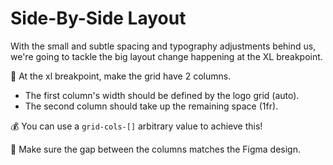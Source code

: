 # Side-By-Side Layout

With the small and subtle spacing and typography adjustments behind us, we're going to tackle the big layout change happening at the XL breakpoint.

🐨 At the xl breakpoint, make the grid have 2 columns.

- The first column's width should be defined by the logo grid (auto).
- The second column should take up the remaining space (1fr).

💰 You can use a `grid-cols-[]` arbitrary value to achieve this!

🐨 Make sure the gap between the columns matches the Figma design.
